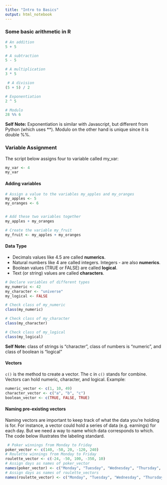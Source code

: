```yaml
---
title: "Intro to Basics"
output: html_notebook
---
```




### Some basic arithmetic in R


```r
# An addition
5 + 5 

# A subtraction
5 - 5 

# A multiplication
3 * 5

 # A division
(5 + 5) / 2 

# Exponentiation
2 ^ 5

# Modulo
28 %% 6
```

__Self Note:__  Exponentiation is similar with Javascript, but different from Python (which uses **).  Modulo on the other hand is unique since it is double %%.  



### Variable Assignment


The script below assigns four to variable called my_var:
```r
my_var <- 4
my_var
```

#### Adding variables
```r
# Assign a value to the variables my_apples and my_oranges
my_apples <- 5
my_oranges <- 6 


# Add these two variables together
my_apples + my_oranges

# Create the variable my_fruit
my_fruit <- my_apples + my_oranges
```

#### Data Type

- Decimals values like 4.5 are called __numerics__.
- Natural numbers like 4 are called integers. Integers - are also __numerics__.
- Boolean values (TRUE or FALSE) are called __logical__.
- Text (or string) values are called __characters__.

```r
# Declare variables of different types
my_numeric <- 42
my_character <- "universe"
my_logical <- FALSE 

# Check class of my_numeric
class(my_numeric)

# Check class of my_character
class(my_character)

# Check class of my_logical
class(my_logical)
```

__Self Note:__  class of strings is "character", class of numbers is "numeric", and class of boolean is "logical"

#### Vectors

`c()` is the method to create a vector. The c in `c()` stands for combine.  Vectors can hold numeric, character, and logical.  Example:

```r
numeric_vector <- c(1, 10, 49)
character_vector <- c("a", "b", "c")
boolean_vector <- c(TRUE, FALSE, TRUE)
```

#### Naming pre-existing vectors

Naming vectors are important to keep track of what the data you're holding is for.  For instance, a vector could hold a series of data (e.g. earnings) for each day.  But we need a way to name which data corresponds to which. The code below illustrates the labeling standard.

```r
 # Poker winnings from Monday to Friday
poker_vector <- c(140, -50, 20, -120, 240)
# Roulette winnings from Monday to Friday
roulette_vector <- c(-24, -50, 100, -350, 10)
# Assign days as names of poker_vector
names(poker_vector) <- c("Monday", "Tuesday", "Wednesday", "Thursday", "Friday")
# Assign days as names of roulette_vectors
names(roulette_vector) <- c("Monday", "Tuesday", "Wednesday", "Thursday", "Friday")
```

